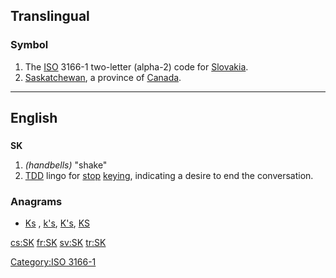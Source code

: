 {{also|sk|Sk|-sk|.sk}}
==Translingual==
===Symbol===
{{infl|mul|symbol}}
# The [[ISO]] 3166-1 two-letter (alpha-2) code for [[Slovakia]].
# [[Saskatchewan]], a province of [[Canada]].

[[Category:ISO 3166-1]]
----

==English==

==={{abbreviation}}===
'''SK'''

# ''(handbells)'' "shake"
# [[TDD]] lingo for [[stop]] [[keying]], indicating a desire to end the conversation.

===Anagrams===
* [[Ks#English|Ks]] , [[k's#English|k's]], [[K's#English|K's]], [[KS#English|KS]]

[[cs:SK]]
[[fr:SK]]
[[sv:SK]]
[[tr:SK]]
